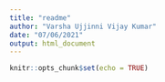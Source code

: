 ```yaml
---
title: "readme"
author: "Varsha Ujjinni Vijay Kumar"
date: "07/06/2021"
output: html_document
---
```


```r
knitr::opts_chunk$set(echo = TRUE)
```

```r

```

